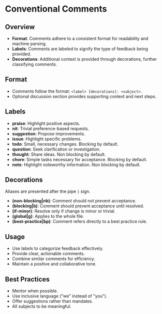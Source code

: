 # Conventional Comments

## Overview
- **Format**: Comments adhere to a consistent format for readability and machine parsing.
- **Labels**: Comments are labeled to signify the type of feedback being provided.
- **Decorations**: Additional context is provided through decorations, further classifying comments.

## Format
- Comments follow the format: `<label> [decorations]: <subject>`.
- Optional discussion section provides supporting context and next steps.

## Labels
- **praise**: Highlight positive aspects.
- **nit**: Trivial preference-based requests.
- **suggestion**: Propose improvements.
- **issue**: Highlight specific problems.
- **todo**: Small, necessary changes. Blocking by default.
- **question**: Seek clarification or investigation.
- **thought**: Share ideas. Non blocking by default.
- **chore**: Simple tasks necessary for acceptance. Blocking by default.
- **note**: Highlight noteworthy information. Non blocking by default.

## Decorations
Aliases are presented after the pipe `|` sign.
- **(non-blocking|nb)**: Comment should not prevent acceptance.
- **(blocking|b)**: Comment should prevent acceptance until resolved.
- **(if-minor)**: Resolve only if change is minor or trivial.
- **(global|g)**: Applies to the whole file.
- **(best-practice|bp)**: Comment refers directly to a best practice rule.

## Usage
- Use labels to categorize feedback effectively.
- Provide clear, actionable comments.
- Combine similar comments for efficiency.
- Maintain a positive and collaborative tone.

## Best Practices
- Mentor when possible.
- Use inclusive language ("we" instead of "you").
- Offer suggestions rather than mandates.
- All subjects to be meaningful.
